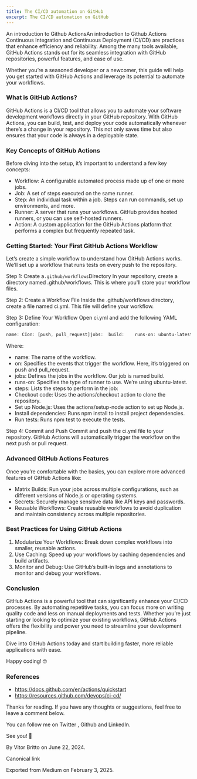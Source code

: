 ```yaml
---
title: The CI/CD automation on GitHub
excerpt: The CI/CD automation on GitHub
---
```


An introduction to Github ActionsAn introduction to Github Actions
Continuous Integration and Continuous Deployment (CI/CD) are practices that enhance efficiency and reliability. Among the many tools available, GitHub Actions stands out for its seamless integration with GitHub repositories, powerful features, and ease of use.

Whether you’re a seasoned developer or a newcomer, this guide will help you get started with GitHub Actions and leverage its potential to automate your workflows.

### What is GitHub Actions?

GitHub Actions is a CI/CD tool that allows you to automate your software development workflows directly in your GitHub repository. With GitHub Actions, you can build, test, and deploy your code automatically whenever there’s a change in your repository. This not only saves time but also ensures that your code is always in a deployable state.

### Key Concepts of GitHub Actions

Before diving into the setup, it’s important to understand a few key concepts:

- Workflow: A configurable automated process made up of one or more jobs.
- Job: A set of steps executed on the same runner.
- Step: An individual task within a job. Steps can run commands, set up environments, and more.
- Runner: A server that runs your workflows. GitHub provides hosted runners, or you can use self-hosted runners.
- Action: A custom application for the GitHub Actions platform that performs a complex but frequently repeated task.

### Getting Started: Your First GitHub Actions Workflow

Let’s create a simple workflow to understand how GitHub Actions works. We’ll set up a workflow that runs tests on every push to the repository.

Step 1: Create a`.github/workflows`Directory
In your repository, create a directory named .github/workflows. This is where you'll store your workflow files.

Step 2: Create a Workflow File
Inside the .github/workflows directory, create a file named ci.yml. This file will define your workflow.

Step 3: Define Your Workflow
Open ci.yml and add the following YAML configuration:

```js
name: CIon: [push, pull_request]jobs:  build:    runs-on: ubuntu-latest    steps:    - name: Checkout code      uses: actions/checkout@v2    - name: Set up Node.js      uses: actions/setup-node@v2      with:        node-version: '18'    - name: Install dependencies      run: npm install    - name: Run tests      run: npm test
```

Where:

- name: The name of the workflow.
- on: Specifies the events that trigger the workflow. Here, it’s triggered on push and pull_request.
- jobs: Defines the jobs in the workflow. Our job is named build.
- runs-on: Specifies the type of runner to use. We’re using ubuntu-latest.
- steps: Lists the steps to perform in the job:
- Checkout code: Uses the actions/checkout action to clone the repository.
- Set up Node.js: Uses the actions/setup-node action to set up Node.js.
- Install dependencies: Runs npm install to install project dependencies.
- Run tests: Runs npm test to execute the tests.

Step 4: Commit and Push
Commit and push the ci.yml file to your repository. GitHub Actions will automatically trigger the workflow on the next push or pull request.

### Advanced GitHub Actions Features

Once you’re comfortable with the basics, you can explore more advanced features of GitHub Actions like:

- Matrix Builds: Run your jobs across multiple configurations, such as different versions of Node.js or operating systems.
- Secrets: Securely manage sensitive data like API keys and passwords.
- Reusable Workflows: Create reusable workflows to avoid duplication and maintain consistency across multiple repositories.

### Best Practices for Using GitHub Actions

1. Modularize Your Workflows: Break down complex workflows into smaller, reusable actions.
2. Use Caching: Speed up your workflows by caching dependencies and build artifacts.
3. Monitor and Debug: Use GitHub’s built-in logs and annotations to monitor and debug your workflows.

### Conclusion

GitHub Actions is a powerful tool that can significantly enhance your CI/CD processes. By automating repetitive tasks, you can focus more on writing quality code and less on manual deployments and tests. Whether you’re just starting or looking to optimize your existing workflows, GitHub Actions offers the flexibility and power you need to streamline your development pipeline.

Dive into GitHub Actions today and start building faster, more reliable applications with ease.

Happy coding! 🤓

### References

- https://docs.github.com/en/actions/quickstart
- https://resources.github.com/devops/ci-cd/

Thanks for reading. If you have any thoughts or suggestions, feel free to leave a comment below.

You can follow me on Twitter , Github and LinkedIn.

See you! 👋

By Vitor Britto on June 22, 2024.

Canonical link

Exported from Medium on February 3, 2025.
